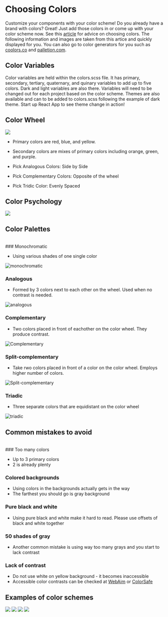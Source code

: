 
<Meta title="Design Tokens/Colors" />

# Choosing Colors

Customize your components with your color scheme! Do you already have a brand with colors? Great! Just add those colors in or come up with your color scheme now. See this [article](https://elementor.com/blog/website-color-schemes/?utm_source=google&utm_medium=cpc&utm_campaign=10759652828&utm_term=&gclid=Cj0KCQjwg_iTBhDrARIsAD3Ib5i1i1VEjkxEaxB9HQ9-1IybR2AFUYCeD2pXQGPXPqhKwHIa38knUlYaAnSpEALw_wcB) for advice on choosing colors. The following information and images are taken from this artice and quickly displayed for you.
You can also go to color generators for you such as [coolors.co](https://coolors.co/) and [palletion.com](https://paletton.com/#uid=1000u0kllllaFw0g0qFqFg0w0aF).

## Color Variables

Color variables are held within the colors.scss file. It has primary, secondary, tertiary, quaternary, and quinary variables to add up to five colors. Dark and light variables are also there. Variables will need to be changed out for each project based on the color scheme. Themes are also available and can to be added to colors.scss following the example of dark theme. Start up React App to see theme change in action!

## Color Wheel

<img src="https://elementor.com/cdn-cgi/image/f=auto,w=720/marketing/wp-content/uploads/sites/9/2020/07/color-wheel-for-designers-tubik-blog.png" />

- Primary colors are red, blue, and yellow.

- Secondary colors are mixes of primary colors including orange, green, and purple.

- Pick Analogous Colors: Side by Side

- Pick Complementary Colors: Opposite of the wheel

- Pick Tridic Color: Evenly Spaced

## Color Psychology

<img src="https://elementor.com/cdn-cgi/image/f=auto,w=1200/marketing/wp-content/uploads/sites/9/2020/07/color-psychology.png" />

## Color Palettes

<br />
### Monochromatic

- Using various shades of one single color

<img
  src="https://dpbnri2zg3lc2.cloudfront.net/en/wp-content/uploads/old-blog-uploads/monochrome.jpg"
  alt="monochromatic"
/>

### Analogous

- Formed by 3 colors next to each other on the wheel. Used when no contrast is needed.

<img
  src="https://dpbnri2zg3lc2.cloudfront.net/en/wp-content/uploads/old-blog-uploads/analogous.jpg"
  alt="analogous"
/>

### Complementary

- Two colors placed in front of eachother on the color wheel. They produce contrast.

<img
  src="https://dpbnri2zg3lc2.cloudfront.net/en/wp-content/uploads/old-blog-uploads/complementary.jpg"
  alt="Complementary"
/>

### Split-complementary

- Take rwo colors placed in front of a color on the color wheel. Employs higher number of colors.

<img
  src="https://dpbnri2zg3lc2.cloudfront.net/en/wp-content/uploads/old-blog-uploads/split.jpg"
  alt="Split-complementary"
/>

### Triadic

- Three separate colors that are equidistant on the color wheel

<img
  src="https://dpbnri2zg3lc2.cloudfront.net/en/wp-content/uploads/old-blog-uploads/triad.jpg"
  alt="triadic"
/>

## Common mistakes to avoid

<br />
### Too many colors

- Up to 3 primary colors
- 2 is already plenty

### Colored backgrounds

- Using colors in the backgrounds actually gets in the way
- The farthest you should go is gray background

### Pure black and white

- Using pure black and white make it hard to read. Please use offsets of black and white together

### 50 shades of gray

- Another common mistake is using way too many grays and you start to lack contrast

### Lack of contrast

- Do not use white on yellow background - it becomes inaccessible
- Accessible color contrasts can be checked at <a href="https://webaim.org/resources/contrastchecker/" target="_blank">WebAim</a> or <a href="http://colorsafe.co/" target="_blank">ColorSafe</a>

## Examples of color schemes

<img src="https://elementor.com/cdn-cgi/image/f=auto,w=720/marketing/wp-content/uploads/sites/9/2020/07/KLM.png" />
<img src="https://elementor.com/cdn-cgi/image/f=auto,w=720/marketing/wp-content/uploads/sites/9/2020/07/JOCO-1.png" />
<img src="https://elementor.com/cdn-cgi/image/f=auto,w=720/marketing/wp-content/uploads/sites/9/2020/07/embacy.png" />
<img src="https://elementor.com/cdn-cgi/image/f=auto,w=720/marketing/wp-content/uploads/sites/9/2020/07/odopod-visual.png" />
